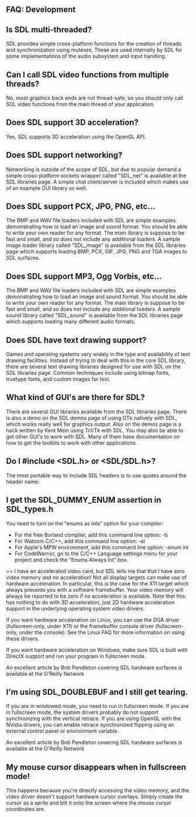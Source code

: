 == FAQ: Development ==


== Is SDL multi-threaded? ==
SDL provides simple cross-platform functions for the creation of threads and synchronization using mutexes. These are used internally by SDL for some implementations of the audio subsystem and input handling.

== Can I call SDL video functions from multiple threads? ==
No, most graphics back ends are not thread-safe, so you should only call SDL video functions from the main thread of your application.

== Does SDL support 3D acceleration? ==
Yes, SDL supports 3D acceleration using the OpenGL API.

== Does SDL support networking? ==
Networking is outside of the scope of SDL, but due to popular demand a simple cross-platform sockets wrapper called "SDL_net" is available at the SDL libraries page. A simple chat client/server is included which makes use of an example GUI library as well.

== Does SDL support PCX, JPG, PNG, etc... ==
The BMP and WAV file loaders included with SDL are simple examples demonstrating how to load an image and sound format. You should be able to write your own reader for any format. The main library is suppose to be fast and small, and so does not include any additional loaders.
A sample image loader library called "SDL_image" is available from the SDL libraries page which supports loading BMP, PCX, GIF, JPG, PNG and TGA images to SDL surfaces.

== Does SDL support MP3, Ogg Vorbis, etc... ==
The BMP and WAV file loaders included with SDL are simple examples demonstrating how to load an image and sound format. You should be able to write your own reader for any format. The main library is suppose to be fast and small, and so does not include any additional loaders. A sample sound library called "SDL_sound" is available from the SDL libraries page which supports loading many different audio formats.

== Does SDL have text drawing support? ==
Games and operating systems vary widely in the type and availability of text drawing facilities. Instead of trying to deal with this in the core SDL library, there are several text drawing libraries designed for use with SDL on the SDL libraries page. Common techniques include using bitmap fonts, truetype fonts, and custom images for text.

== What kind of GUI's are there for SDL? ==
There are several GUI libraries available from the SDL libraries page.
There is also a demo on the SDL demos page of using GTk natively with SDL, which works really well for graphics output.
Also on the demos page is a hack written by Kent Mein using Tcl/Tk with SDL.
You may also be able to get other GUI's to work with SDL. Many of them have documentation on how to get the toolkits to work with other applications.

== Do I #include <SDL.h> or <SDL/SDL.h>? ==
The most portable way to include SDL headers is to use quotes around the header name:

<!-- include "SDL.h" -->

== I get the SDL_DUMMY_ENUM assertion in SDL_types.h ==
You need to turn on the "enums as ints" option for your compiler:

* For the free Borland compiler, add this command line option: -b
* For Watcom C/C++, add this command line option: -ei
* For Apple's MPW environment, add this command line option: -enum int
* For CodeWarrior, go to the C/C++ Language settings menu for your project and check the "Enums Always Int" box.

== I have an accelerated video card, but SDL tells me that that I have zero video memory and no acceleration!
Not all display targets can make use of hardware acceleration. In particular, this is the case for the X11 target which always presents you with a software framebuffer. Your video memory will always be reported to be zero if no acceleration is available.
Note that this has nothing to do with 3D acceleration, just 2D hardware acceleration support in the underlying operating system video drivers.

If you want hardware acceleration on Linux, you can use the DGA driver (fullscreen-only, under X11) or the framebuffer console driver (fullscreen-only, under the console). See the Linux FAQ for more information on using these drivers.

If you want hardware acceleration on Windows, make sure SDL is built with DirectX support and run your program in fullscreen mode.

An excellent article by Bob Pendleton covering SDL hardware surfaces is available at the O'Reilly Network


== I'm using SDL_DOUBLEBUF and I still get tearing. ==
If you are in windowed mode, you need to run in fullscreen mode. If you are in fullscreen mode, the system drivers probably do not support synchronizing with the vertical retrace. If you are using OpenGL with the NVidia drivers, you can enable retrace synchronized flipping using an external control panel or environment variable.

An excellent article by Bob Pendleton covering SDL hardware surfaces is available at the O'Reilly Network

== My mouse cursor disappears when in fullscreen mode! ==
This happens because you're directly accessing the video memory, and the video driver doesn't support hardware cursor overlays. Simply create the cursor as a sprite and blit it onto the screen where the mouse cursor coordinates are.

